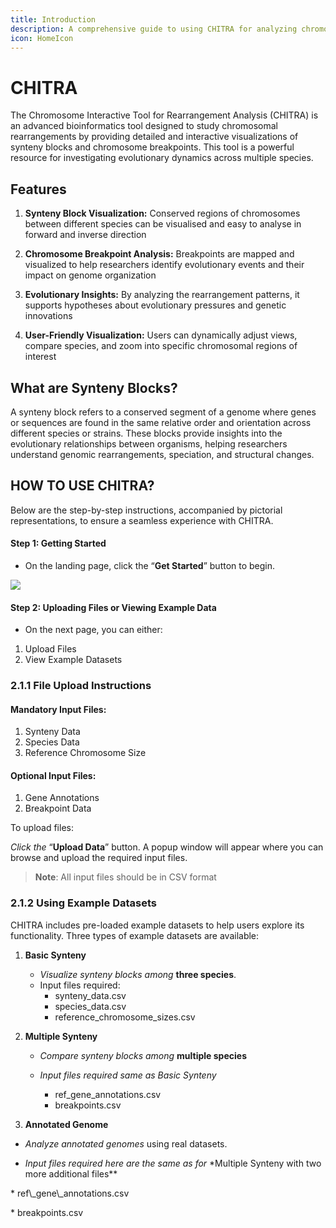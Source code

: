 ```yaml
---
title: Introduction
description: A comprehensive guide to using CHITRA for analyzing chromosomal rearrangements
icon: HomeIcon
---
```


# CHITRA

The Chromosome Interactive Tool for Rearrangement Analysis (CHITRA) is an advanced bioinformatics tool designed to study chromosomal rearrangements by providing detailed and interactive visualizations of synteny blocks and chromosome breakpoints. This tool is a powerful resource for investigating evolutionary dynamics across multiple species.

## Features

1. **Synteny Block Visualization:** Conserved regions of chromosomes between different species can be visualised and easy to analyse in forward and inverse direction

2. **Chromosome Breakpoint Analysis:** Breakpoints are mapped and visualized to help researchers identify evolutionary events and their impact on genome organization

3. **Evolutionary Insights:** By analyzing the rearrangement patterns, it supports hypotheses about evolutionary pressures and genetic innovations

4. **User-Friendly Visualization:** Users can dynamically adjust views, compare species, and zoom into specific chromosomal regions of interest

## What are Synteny Blocks?

A synteny block refers to a conserved segment of a genome where genes or sequences are found in the same relative order and orientation across different species or strains. These blocks provide insights into the evolutionary relationships between organisms, helping researchers understand genomic rearrangements, speciation, and structural changes.

## **HOW TO USE CHITRA?**

Below are the step-by-step instructions, accompanied by pictorial representations, to ensure a seamless experience with CHITRA.

#### **Step 1: Getting Started**

- On the landing page, click the “**Get Started**” button to begin.

![](https://holocron.so/uploads/172fd7b8-image7.png)

#### **Step 2: Uploading Files or Viewing Example Data**

- On the next page, you can either:

1. Upload Files
2. View Example Datasets

### **2.1.1 File Upload Instructions**

#### **Mandatory Input Files:**

1. Synteny Data
2. Species Data
3. Reference Chromosome Size

#### **Optional Input Files:**

1. Gene Annotations
2. Breakpoint Data

To upload files:

_Click the_ “**Upload Data**” button. A popup window will appear where you can browse and upload the required input files.

> **Note**: All input files should be in CSV format

### **2.1.2 Using Example Datasets**

CHITRA includes pre-loaded example datasets to help users explore its functionality. Three types of example datasets are available:

1. **Basic Synteny**

   - _Visualize synteny blocks among_ **three species**.
   - Input files required:
     - synteny_data.csv
     - species_data.csv
     - reference_chromosome_sizes.csv

2. **Multiple Synteny**

   - _Compare synteny blocks among_ **multiple species**

   - _Input files required same as_ _Basic Synteny_

     - ref_gene_annotations.csv
     - breakpoints.csv

3. **Annotated Genome**

- _Analyze_ _annotated genomes_ using real datasets.

- _Input files required here are the same as for_ \*Multiple Synteny with two more additional files\*\*

\* ref\\\_gene\\\_annotations.csv

\* breakpoints.csv
